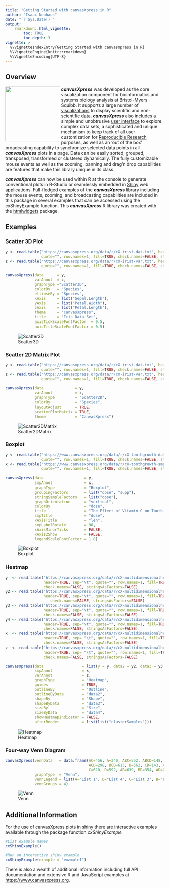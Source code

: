 ```yaml
---
title: "Getting Started with canvasXpress in R"
author: "Isaac Neuhaus"
date: "`r Sys.Date()`"
output: 
    rmarkdown::html_vignette:
        toc: TRUE
        toc_depth: 3
vignette: >
  %\VignetteIndexEntry{Getting Started with canvasXpress in R}
  %\VignetteEngine{knitr::rmarkdown}
  %\VignetteEncoding{UTF-8}
---
```

## Overview

<a href="https://www.canvasxpress.org"><img src="images/hexagon.jpg" align="left" width="175"></a>

***canvasXpress*** was developed as the core visualization component for bioinformatics and systems biology analysis
at Bristol-Myers Squibb. It supports a large number of [visualizations](https://canvasxpress.org/examples.html) to display scientific and non-scientific
data. ***canvasXpress*** also includes a simple and unobtrusive [user interface](https://canvasxpress.org/docs/interface.html) to explore complex data sets, a sophisticated and unique mechanism to keep track of all user customization for [Reproducible Research](https://canvasxpress.org/docs/audit.html) purposes, as well as an 'out of the box'
broadcasting capability to synchronize selected data points in all ***canvasXpress*** plots in a page. Data can
be easily sorted, grouped, transposed, transformed or clustered dynamically. The fully customizable mouse events
as well as the zooming, panning and drag'n drop capabilities are features that make this library unique in its
class.

***canvasXpress*** can now be used within R at the console to generate conventional plots in R-Studio or seamlessly embedded in [Shiny](https://shiny.posit.co) web applications. Full-fledged examples of the ***canvasXpress*** library including the mouse events, zooming, and broadcasting capabilities are included in this package in several examples that can be accessed using the cxShinyExample function.  This ***canvasXpress*** R library was created with the [htmlwidgets](https://github.com/ramnathv/htmlwidgets) package.

## Examples

### Scatter 3D Plot

```r
y <- read.table("https://canvasxpress.org/data/r/cX-irist-dat.txt", header=TRUE, sep="\t", 
                quote="", row.names=1, fill=TRUE, check.names=FALSE, stringsAsFactors=FALSE)
z <- read.table("https://canvasxpress.org/data/r/cX-irist-var.txt", header=TRUE, sep= "\t", 
                quote="", row.names=1, fill=TRUE, check.names=FALSE, stringsAsFactors=FALSE)
               
canvasXpress(data      = y,
             varAnnot  = z,
             graphType ="Scatter3D",
             colorBy   = "Species",
             ellipseBy = "Species",
             xAxis     = list("Sepal.Length"),
             yAxis     = list("Petal.Width"),
             zAxis     = list("Petal.Length"),
             theme     = "CanvasXpress",
             title     = "Iris Data Set",
             axisTickScaleFontFactor  = 0.5,
             axisTitleScaleFontFactor = 0.5)
```
![Scatter3D](images/R-Scatter3D.jpg)

### Scatter 2D Matrix Plot

```r
y <- read.table("https://canvasxpress.org/data/r/cX-irist-dat.txt", header=TRUE, sep="\t", 
                quote="", row.names=1, fill=TRUE, check.names=FALSE, stringsAsFactors=FALSE)
z <- read.table("https://canvasxpress.org/data/r/cX-irist-var.txt", header=TRUE, sep= "\t", 
                quote="", row.names=1, fill=TRUE, check.names=FALSE, stringsAsFactors=FALSE)
                   
canvasXpress(data              = y,
             varAnnot          = z,
             graphType         = "Scatter2D",
             colorBy           = "Species",
             layoutAdjust      = TRUE,
             scatterPlotMatrix = TRUE,
             theme             = "CanvasXpress")
```
![Scatter2DMatrix](images/R-Scatter2DMatrix.jpg)

### Boxplot

```r
y <- read.table("https://www.canvasxpress.org/data/r/cX-toothgrowth-dat.txt", header=TRUE, sep="\t", 
                quote="", row.names=1, fill=TRUE, check.names=FALSE, stringsAsFactors=FALSE)
x <- read.table("https://www.canvasxpress.org/data/r/cX-toothgrowth-smp.txt", header=TRUE, sep="\t", 
                quote="", row.names=1, fill=TRUE, check.names=FALSE, stringsAsFactors=FALSE)
                
canvasXpress(data                  = y,
             smpAnnot              = x,
             graphType             = "Boxplot",
             groupingFactors       = list("dose", "supp"),
             stringSampleFactors   = list("dose"),
             graphOrientation      = "vertical",
             colorBy               = "dose",
             title                 = "The Effect of Vitamin C on Tooth Growth in Guinea Pigs",
             smpTitle              = "dose",
             xAxisTitle            = "len",
             smpLabelRotate        = 90,
             xAxisMinorTicks       = FALSE,
             xAxis2Show            = FALSE,
             legendScaleFontFactor = 1.8)
```
![Boxplot](images/R-Boxplot.jpg)

### Heatmap

```r
y  <- read.table("https://canvasxpress.org/data/r/cX-multidimensionalheatmap-dat.txt",
                 header=TRUE, sep="\t", quote="", row.names=1, fill=TRUE, 
                 check.names=FALSE, stringsAsFactors=FALSE)
y2 <- read.table("https://canvasxpress.org/data/r/cX-multidimensionalheatmap-dat2.txt",
                 header=TRUE, sep="\t", quote="", row.names=1, fill=TRUE, 
                    check.names=FALSE, stringsAsFactors=FALSE)
y3 <- read.table("https://canvasxpress.org/data/r/cX-multidimensionalheatmap-dat3.txt",
                 header=TRUE, sep="\t", quote="", row.names=1, fill=TRUE, 
                 check.names=FALSE, stringsAsFactors=FALSE)
y4 <- read.table("https://canvasxpress.org/data/r/cX-multidimensionalheatmap-dat4.txt",
                 header=TRUE, sep="\t", quote="", row.names=1, fill=TRUE, 
                 check.names=FALSE, stringsAsFactors=FALSE)
x  <- read.table("https://canvasxpress.org/data/r/cX-multidimensionalheatmap-smp.txt",
                 header=TRUE, sep= "\t", quote="", row.names=1, fill=TRUE, 
                 check.names=FALSE, stringsAsFactors=FALSE)
z  <- read.table("https://canvasxpress.org/data/r/cX-multidimensionalheatmap-var.txt",
                 header=TRUE, sep= "\t", quote="", row.names=1, fill=TRUE, 
                 check.names=FALSE, stringsAsFactors=FALSE)

canvasXpress(data                 = list(y = y, data2 = y2, data3 = y3, data4 = y4),
             smpAnnot             = x,
             varAnnot             = z,
             graphType            = "Heatmap",
             guides               = TRUE,
             outlineBy            = "Outline",
             outlineByData        = "data2",
             shapeBy              = "Shape",
             shapeByData          = "data3",
             sizeBy               = "Size",
             sizeByData           = "data4",
             showHeatmapIndicator = FALSE,
             afterRender          = list(list("clusterSamples")))
```
![Heatmap](images/R-Heatmap.jpg)

### Four-way Venn Diagram

```r
canvasXpress(vennData   = data.frame(AC=456, A=340, ABC=552, ABCD=148, BC=915,
                                     ACD=298, BCD=613, B=562, CD=143, ABD=578, 
                                     C=620, D=592, AB=639, BD=354, AD=257),
             graphType  = "Venn",
             vennLegend = list(A="List 1", D="List 4", C="List 3", B="List 2"),
             vennGroups = 4)
```
![Venn](images/R-Venn.jpg)

## Additional Information 

For the use of canvasXpress plots in shiny there are interactive examples available through the
package function *cxShinyExample*

```r
#List example names
cxShinyExample()

#Run an interactive shiny example
cxShinyExample(example = "example1")
```

There is also a wealth of additional information including full API documentation 
and extensive R and JavaScript examples at [https://www.canvasxpress.org](https://www.canvasxpress.org).
